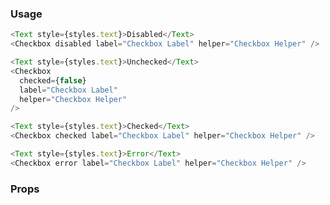 ### Usage

```javascript type=expo
<Text style={styles.text}>Disabled</Text>
<Checkbox disabled label="Checkbox Label" helper="Checkbox Helper" />

<Text style={styles.text}>Unchecked</Text>
<Checkbox
  checked={false}
  label="Checkbox Label"
  helper="Checkbox Helper"
/>

<Text style={styles.text}>Checked</Text>
<Checkbox checked label="Checkbox Label" helper="Checkbox Helper" />

<Text style={styles.text}>Error</Text>
<Checkbox error label="Checkbox Label" helper="Checkbox Helper" />
```

### Props

<PropsTable component="Checkbox" platform="native" />
